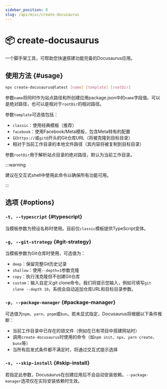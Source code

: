```yaml
---
sidebar_position: 0
slug: /api/misc/create-docusaurus
---
```


# 📦 create-docusaurus

一个脚手架工具，可帮助您快速搭建功能完备的Docusaurus应用。

## 使用方法 {#usage}

```bash
npx create-docusaurus@latest [name] [template] [rootDir]
```

参数`name`将同时作为站点路径和所创建应用package.json中的`name`字段值。可以是绝对路径，也可以是相对于`rootDir`的相对路径。

参数`template`可选值包括：

- `classic`：使用经典模板（推荐）
- `facebook`：使用Facebook/Meta模板，包含Meta特有的配置
- 以`https://`或`git@`开头的Git仓库URL（将被克隆到目标目录）
- 相对于当前工作目录的本地文件路径（其内容将被复制到目标目录）

参数`rootDir`用于解析站点目录的绝对路径，默认为当前工作目录。

:::warning

建议在交互式shell中使用此命令以确保所有功能可用。

:::

## 选项 {#options}

### `-t, --typescript` {#typescript}

当模板参数为预设名称时使用。目前仅`classic`模板提供TypeScript变体。

### `-g, --git-strategy` {#git-strategy}

当模板参数为Git仓库时使用，可选值为：

- `deep`：保留完整Git历史记录
- `shallow`：使用`--depth=1`参数克隆
- `copy`：执行浅克隆但不创建Git仓库
- `custom`：输入自定义git clone命令。我们将提示您输入，例如可填写`git clone --depth 10`，系统会自动追加仓库URL和目标目录参数。

### `-p, --package-manager` {#package-manager}

可选值为`npm`、`yarn`、`pnpm`或`bun`。若未显式指定，Docusaurus将根据以下条件推断：

- 当前工作目录中已存在的锁文件（例如在已有项目中搭建网站时）
- 调用`create-docusaurus`时使用的命令（如`npm init`、`npx`、`yarn create`、`bunx`等）
- 当所有启发式条件都不满足时，将通过交互式提示选择

### `-s, --skip-install` {#skip-install}

若指定此参数，Docusaurus在创建应用后不会自动安装依赖。`--package-manager`选项仅在实际安装依赖时生效。